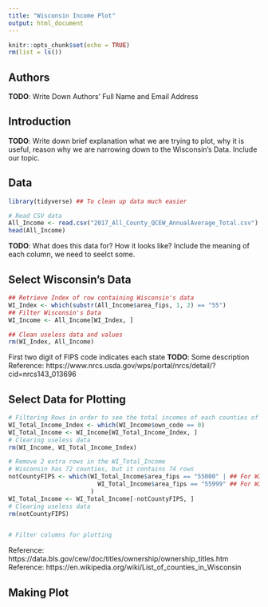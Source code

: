 ```yaml
---
title: "Wisconsin Income Plot"
output: html_document
---
```


```r
knitr::opts_chunk$set(echo = TRUE)
rm(list = ls())
```

## Authors

**TODO**: Write Down Authors' Full Name and Email Address


## Introduction

**TODO**: Write down brief explanation what we are trying to plot, why it is useful, reason why we are narrowing down to the Wisconsin's Data. Include our topic.


## Data

```r

library(tidyverse) ## To clean up data much easier

# Read CSV data
All_Income <- read.csv("2017_All_County_QCEW_AnnualAverage_Total.csv")
head(All_Income)

```

**TODO**: What does this data for? How it looks like? Include the meaning of each column, we need to seelct some.


## Select Wisconsin's Data

```r

## Retrieve Index of row containing Wisconsin's data
WI_Index <- which(substr(All_Income$area_fips, 1, 2) == "55")
## Filter Wisconsin's Data
WI_Income <- All_Income[WI_Index, ]

## Clean useless data and values
rm(WI_Index, All_Income)

```

First two digit of FIPS code indicates each state
**TODO**: Some description
Reference: https://www.nrcs.usda.gov/wps/portal/nrcs/detail/?cid=nrcs143_013696


## Select Data for Plotting

```r

# Filtering Rows in order to see the total incomes of each counties of Wisconsin
WI_Total_Income_Index <- which(WI_Income$own_code == 0)
WI_Total_Income <- WI_Income[WI_Total_Income_Index, ]
# Clearing useless data
rm(WI_Income, WI_Total_Income_Index)

# Remove 2 extra rows in the WI_Total_Income
# Wisconsin has 72 counties, but it contains 74 rows
notCountyFIPS <- which(WI_Total_Income$area_fips == "55000" | ## For WI cummulated
                         WI_Total_Income$area_fips == "55999" ## For WI Unknowns
                       )
WI_Total_Income <- WI_Total_Income[-notCountyFIPS, ]
# Clearing useless data
rm(notCountyFIPS)


# Filter columns for plotting

```

Reference: https://data.bls.gov/cew/doc/titles/ownership/ownership_titles.htm
Reference: https://en.wikipedia.org/wiki/List_of_counties_in_Wisconsin


## Making Plot